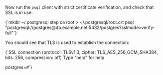 Now run the `psql` client with strict certificate verification, and check that SSL is in use:

<CodeBlock autoCopy language="shell-session">
  {`mkdir ~/.postgresql
step ca root > ~/.postgresql/root.crt
psql "postgresql://postgres@db.example.net:5432/postgres?sslmode=verify-full"`}
</CodeBlock>

You should see that TLS is used to establish the connection:

<CodeBlock language="shell-session">
  {`SSL connection (protocol: TLSv1.3, cipher: TLS_AES_256_GCM_SHA384, bits: 256, compression: off)
Type "help" for help.
  
postgres=#`}
</CodeBlock>

